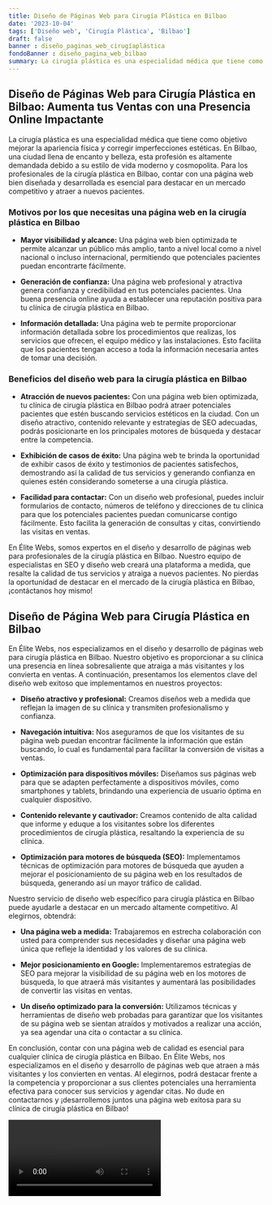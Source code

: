 ```yaml
---
title: Diseño de Páginas Web para Cirugía Plástica en Bilbao
date: '2023-10-04'
tags: ['Diseño web', 'Cirugía Plástica', 'Bilbao']
draft: false
banner : diseño_paginas_web_cirugíaplástica
fondoBanner : diseño_pagina_web_bilbao
summary: La cirugía plástica es una especialidad médica que tiene como objetivo mejorar la apariencia física y corregir imperfecciones estéticas. En Bilbao, una ciudad llena de encanto y belleza, esta profesión es altamente demandada debido a su estilo de vida moderno y cosmopolita. Para los profesionales de la cirugía plástica en Bilbao, contar con una página web bien diseñada y desarrollada es esencial para destacar en un mercado competitivo y atraer a nuevos pacientes.
---
```


## **Diseño de Páginas Web para Cirugía Plástica en Bilbao: Aumenta tus Ventas con una Presencia Online Impactante**

La cirugía plástica es una especialidad médica que tiene como objetivo mejorar la apariencia física y corregir imperfecciones estéticas. En Bilbao, una ciudad llena de encanto y belleza, esta profesión es altamente demandada debido a su estilo de vida moderno y cosmopolita. Para los profesionales de la cirugía plástica en Bilbao, contar con una página web bien diseñada y desarrollada es esencial para destacar en un mercado competitivo y atraer a nuevos pacientes.

### **Motivos por los que necesitas una página web en la cirugía plástica en Bilbao**

- **Mayor visibilidad y alcance:** Una página web bien optimizada te permite alcanzar un público más amplio, tanto a nivel local como a nivel nacional o incluso internacional, permitiendo que potenciales pacientes puedan encontrarte fácilmente.

- **Generación de confianza:** Una página web profesional y atractiva genera confianza y credibilidad en tus potenciales pacientes. Una buena presencia online ayuda a establecer una reputación positiva para tu clínica de cirugía plástica en Bilbao.

- **Información detallada:** Una página web te permite proporcionar información detallada sobre los procedimientos que realizas, los servicios que ofrecen, el equipo médico y las instalaciones. Esto facilita que los pacientes tengan acceso a toda la información necesaria antes de tomar una decisión.

### **Beneficios del diseño web para la cirugía plástica en Bilbao**

- **Atracción de nuevos pacientes:** Con una página web bien optimizada, tu clínica de cirugía plástica en Bilbao podrá atraer potenciales pacientes que estén buscando servicios estéticos en la ciudad. Con un diseño atractivo, contenido relevante y estrategias de SEO adecuadas, podrás posicionarte en los principales motores de búsqueda y destacar entre la competencia.

- **Exhibición de casos de éxito:** Una página web te brinda la oportunidad de exhibir casos de éxito y testimonios de pacientes satisfechos, demostrando así la calidad de tus servicios y generando confianza en quienes estén considerando someterse a una cirugía plástica.

- **Facilidad para contactar:** Con un diseño web profesional, puedes incluir formularios de contacto, números de teléfono y direcciones de tu clínica para que los potenciales pacientes puedan comunicarse contigo fácilmente. Esto facilita la generación de consultas y citas, convirtiendo las visitas en ventas.

En Élite Webs, somos expertos en el diseño y desarrollo de páginas web para profesionales de la cirugía plástica en Bilbao. Nuestro equipo de especialistas en SEO y diseño web creará una plataforma a medida, que resalte la calidad de tus servicios y atraiga a nuevos pacientes. No pierdas la oportunidad de destacar en el mercado de la cirugía plástica en Bilbao, ¡contáctanos hoy mismo!

<GifSeo />

<Cta />

## Diseño de Página Web para Cirugía Plástica en Bilbao

En Élite Webs, nos especializamos en el diseño y desarrollo de páginas web para cirugía plástica en Bilbao. Nuestro objetivo es proporcionar a su clínica una presencia en línea sobresaliente que atraiga a más visitantes y los convierta en ventas. A continuación, presentamos los elementos clave del diseño web exitoso que implementamos en nuestros proyectos:

- **Diseño atractivo y profesional:** Creamos diseños web a medida que reflejan la imagen de su clínica y transmiten profesionalismo y confianza.

- **Navegación intuitiva:** Nos aseguramos de que los visitantes de su página web puedan encontrar fácilmente la información que están buscando, lo cual es fundamental para facilitar la conversión de visitas a ventas.

- **Optimización para dispositivos móviles:** Diseñamos sus páginas web para que se adapten perfectamente a dispositivos móviles, como smartphones y tablets, brindando una experiencia de usuario óptima en cualquier dispositivo.

- **Contenido relevante y cautivador:** Creamos contenido de alta calidad que informe y eduque a los visitantes sobre los diferentes procedimientos de cirugía plástica, resaltando la experiencia de su clínica.

- **Optimización para motores de búsqueda (SEO):** Implementamos técnicas de optimización para motores de búsqueda que ayuden a mejorar el posicionamiento de su página web en los resultados de búsqueda, generando así un mayor tráfico de calidad.

Nuestro servicio de diseño web específico para cirugía plástica en Bilbao puede ayudarle a destacar en un mercado altamente competitivo. Al elegirnos, obtendrá:

- **Una página web a medida:** Trabajaremos en estrecha colaboración con usted para comprender sus necesidades y diseñar una página web única que refleje la identidad y los valores de su clínica.

- **Mejor posicionamiento en Google:** Implementaremos estrategias de SEO para mejorar la visibilidad de su página web en los motores de búsqueda, lo que atraerá más visitantes y aumentará las posibilidades de convertir las visitas en ventas.

- **Un diseño optimizado para la conversión:** Utilizamos técnicas y herramientas de diseño web probadas para garantizar que los visitantes de su página web se sientan atraídos y motivados a realizar una acción, ya sea agendar una cita o contactar a su clínica.

En conclusión, contar con una página web de calidad es esencial para cualquier clínica de cirugía plástica en Bilbao. En Élite Webs, nos especializamos en el diseño y desarrollo de páginas web que atraen a más visitantes y los convierten en ventas. Al elegirnos, podrá destacar frente a la competencia y proporcionar a sus clientes potenciales una herramienta efectiva para conocer sus servicios y agendar citas. No dude en contactarnos y ¡desarrollemos juntos una página web exitosa para su clínica de cirugía plástica en Bilbao!

<Video />

<CtaBot job='Cirugía Plástica' city='Bilbao'/>

<Gmaps query='Bilbao+españa+maps' />